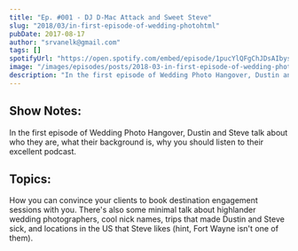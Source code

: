 ```yaml
---
title: "Ep. #001 - DJ D-Mac Attack and Sweet Steve"
slug: "2018/03/in-first-episode-of-wedding-photohtml"
pubDate: 2017-08-17
author: "srvanelk@gmail.com"
tags: []
spotifyUrl: "https://open.spotify.com/embed/episode/1pucYlQFgChJDsAIbysbbH?utm_source=generator"
image: "/images/episodes/posts/2018-03-in-first-episode-of-wedding-photohtml/WPH_Wide_CleanNB.webp"
description: "In the first episode of Wedding Photo Hangover, Dustin and Steve talk about who they are, what their background is, why you should listen to their excellent podcast, and how you can convince your clients to book destination engagement sessions with you. There's also minimal talk about highlander wedding photographers, cool nick names, trips that made Dustin and Steve sick, and locations in the US that Steve likes (hint, Fort Wayne isn't one of them)."
---
```


## Show Notes:
In the first episode of Wedding Photo Hangover, Dustin and Steve talk about who they are, what their background is, why you should listen to their excellent podcast. 

## Topics:
How you can convince your clients to book destination engagement sessions with you. There's also some minimal talk about highlander wedding photographers, cool nick names, trips that made Dustin and Steve sick, and locations in the US that Steve likes (hint, Fort Wayne isn't one of them).
